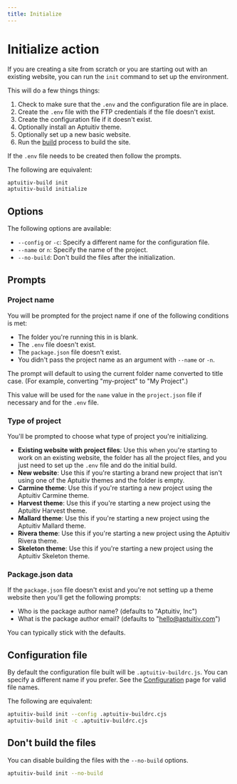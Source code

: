 ```yaml
---
title: Initialize
---
```


# Initialize action

If you are creating a site from scratch or you are starting out with an existing website, you can run the `init` command to set up the environment.

This will do a few things things:

1. Check to make sure that the `.env` and the configuration file are in place.
2. Create the `.env` file with the FTP credentials if the file doesn't exist.
3. Create the configuration file if it doesn't exist.
4. Optionally install an Aptuitiv theme.
5. Optionally set up a new basic website.
6. Run the [build](./build) process to build the site.

If the `.env` file needs to be created then follow the prompts.

The following are equivalent:

```bash
aptuitiv-build init
aptuitiv-build initialize
```

## Options

The following options are available:

- `--config` or `-c`: Specify a different name for the configuration file.
- `--name` or `n`: Specify the name of the project.
- `--no-build`: Don't build the files after the initialization.

## Prompts

### Project name

You will be prompted for the project name if one of the following conditions is met:

- The folder you're running this in is blank.
- The `.env` file doesn't exist.
- The `package.json` file doesn't exist.
- You didn't pass the project name as an argument with `--name` or `-n`.

The prompt will default to using the current folder name converted to title case. (For example, converting "my-project" to "My Project".)

This value will be used for the `name` value in the `project.json` file if necessary and for the `.env` file.

### Type of project

You'll be prompted to choose what type of project you're initializing.

- **Existing website with project files**: Use this when you're starting to work on an existing website, the folder has all the project files, and you just need to set up the `.env` file and do the initial build.
- **New website**: Use this if you're starting a brand new project that isn't using one of the Aptuitiv themes and the folder is empty.
- **Carmine theme**: Use this if you're starting a new project using the Aptuitiv Carmine theme.
- **Harvest theme**: Use this if you're starting a new project using the Aptuitiv Harvest theme.
- **Mallard theme**: Use this if you're starting a new project using the Aptuitiv Mallard theme.
- **Rivera theme**: Use this if you're starting a new project using the Aptuitiv Rivera theme.
- **Skeleton theme**: Use this if you're starting a new project using the Aptuitiv Skeleton theme.

### Package.json data

If the `package.json` file doesn't exist and you're not setting up a theme website then you'll get the following prompts:

- Who is the package author name? (defaults to "Aptuitiv, Inc")
- What is the package author email? (defaults to "hello@aptuitiv.com")

You can typically stick with the defaults.

## Configuration file

By default the configuration file built will be `.aptuitiv-buildrc.js`. You can specify a different name if you prefer. See the [Configuration](/configuration/) page for valid file names.

The following are equivalent:

```bash
aptuitiv-build init --config .aptuitiv-buildrc.cjs
aptuitiv-build init -c .aptuitiv-buildrc.cjs
```

## Don't build the files

You can disable building the files with the `--no-build` options.

```bash
aptuitiv-build init --no-build
```
